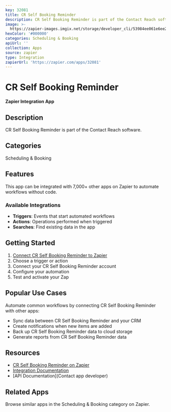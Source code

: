 ```yaml
---
key: 32081
title: CR Self Booking Reminder
description: CR Self Booking Reminder is part of the Contact Reach software.
image: >-
  https://zapier-images.imgix.net/storage/developer_cli/53984ee061e6ee2eabef8f05c71e3b14_2.png?auto=format%2Ccompress&ixlib=python-3.0.0&q=50
hexColor: '#000000'
categories: Scheduling & Booking
apiUrl: ''
collection: Apps
source: zapier
type: Integration
zapierUrl: 'https://zapier.com/apps/32081'
---
```

# CR Self Booking Reminder

**Zapier Integration App**

## Description

CR Self Booking Reminder is part of the Contact Reach software.

## Categories

Scheduling & Booking

## Features

This app can be integrated with 7,000+ other apps on Zapier to automate workflows without code.

### Available Integrations

- **Triggers**: Events that start automated workflows
- **Actions**: Operations performed when triggered
- **Searches**: Find existing data in the app

## Getting Started

1. [Connect CR Self Booking Reminder to Zapier](https://zapier.com/apps/32081)
2. Choose a trigger or action
3. Connect your CR Self Booking Reminder account
4. Configure your automation
5. Test and activate your Zap

## Popular Use Cases

Automate common workflows by connecting CR Self Booking Reminder with other apps:

- Sync data between CR Self Booking Reminder and your CRM
- Create notifications when new items are added
- Back up CR Self Booking Reminder data to cloud storage
- Generate reports from CR Self Booking Reminder data

## Resources

- [CR Self Booking Reminder on Zapier](https://zapier.com/apps/32081)
- [Integration Documentation](https://zapier.com/apps/32081/integrations)
- [API Documentation](Contact app developer)

## Related Apps

Browse similar apps in the Scheduling & Booking category on Zapier.
